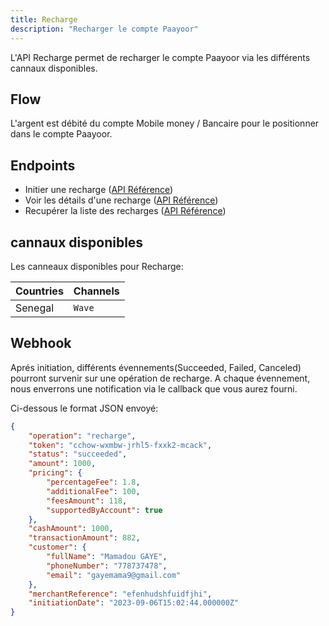 ```yaml
---
title: Recharge
description: "Recharger le compte Paayoor"
---
```


L'API Recharge permet de recharger le compte Paayoor via les différents cannaux disponibles.

## Flow

L'argent est débité du compte Mobile money / Bancaire pour le positionner dans le compte Paayoor.

## Endpoints

- Initier une recharge ([API Référence](/api-reference/endpoint/post-recharge))
- Voir les détails d'une recharge ([API Référence](/api-reference/endpoint/get-recharge))
- Recupérer la liste des recharges ([API Référence](/api-reference/endpoint/get-recharges))

## cannaux disponibles

Les canneaux disponibles pour Recharge:

| Countries | Channels         |
| --------- | ---------------- |
| Senegal   | `Wave`           |

## Webhook

Aprés initiation, différents évennements(Succeeded, Failed, Canceled) pourront survenir sur une opération de recharge. 
A chaque évennement, nous enverrons une notification via le callback que vous aurez fourni.

Ci-dessous le format JSON envoyé:

```json
{
    "operation": "recharge",
    "token": "cchow-wxmbw-jrhl5-fxxk2-mcack",
    "status": "succeeded",
    "amount": 1000,
    "pricing": {
        "percentageFee": 1.8,
        "additionalFee": 100,
        "feesAmount": 118,
        "supportedByAccount": true
    },
    "cashAmount": 1000,
    "transactionAmount": 882,
    "customer": {
        "fullName": "Mamadou GAYE",
        "phoneNumber": "778737478",
        "email": "gayemama9@gmail.com"
    },
    "merchantReference": "efenhudshfuidfjhi",
    "initiationDate": "2023-09-06T15:02:44.000000Z"
}
```

